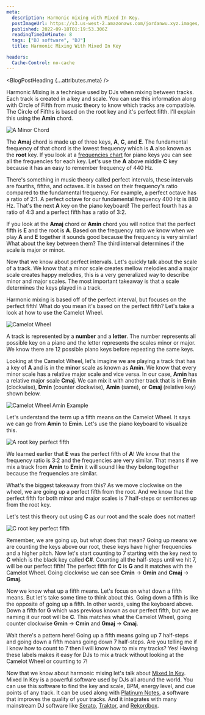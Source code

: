 ```yaml
---
meta:
  description: Harmonic mixing with Mixed In Key.
  postImageUrl: https://s3.us-west-2.amazonaws.com/jordanwu.xyz.images/harmonic-mixing-with-mixed-in-key.png
  published: 2022-09-18T01:19:53.306Z
  readingTimeInMinute: 8
  tags: ["DJ software", "DJ"]
  title: Harmonic Mixing With Mixed In Key

headers:
  Cache-Control: no-cache
---
```



<BlogPostHeading {...attributes.meta} />

Harmonic Mixing is a technique used by DJs when mixing between tracks. Each track is created in a key and scale. You can use this information along with Circle of Fifth from music theory to know which tracks are compatible. The Circle of Fifths is based on the root key and it's perfect fifth. I'll explain this using the **Amin** chord.

![A Minor Chord](https://s3.us-west-2.amazonaws.com/jordanwu.xyz.images/harmonic-mixing-with-mixed-in-key-1.png "A Minor Chord")

The **Amaj** chord is made up of three keys, **A**, **C**, and **E**. The fundamental frequency of that chord is the lowest frequency which is **A** also known as the **root** key. If you look at a [frequencies chart](https://pages.mtu.edu/~suits/notefreqs.html) for piano keys you can see all the frequencies for each key. Let's use the **A** above middle **C** key because it has an easy to remember frequency of 440 Hz.

There's something in music theory called perfect intervals, these intervals are fourths, fifths, and octaves. It is based on their frequency's ratio compared to the fundamental frequency. For example, a perfect octave has a ratio of 2:1. A perfect octave for our fundamental frequency 400 Hz is 880 Hz. That's the next **A** key on the piano keyboard! The perfect fourth has a ratio of 4:3 and a perfect fifth has a ratio of 3:2.

If you look at the **Amaj** chord or **Amin** chord you will notice that the perfect fifth is **E** and the root is **A**. Based on the frequency ratio we know when we play **A** and **E** together it sounds good because the frequency is very similar! What about the key between them? The third interval determines if the scale is major or minor.

Now that we know about perfect intervals. Let's quickly talk about the scale of a track. We know that a minor scale creates mellow melodies and a major scale creates happy melodies, this is a very generalized way to describe minor and major scales. The most important takeaway is that a scale determines the keys played in a track.

Harmonic mixing is based off of the perfect interval, but focuses on the perfect fifth! What do you mean it's based on the perfect fifth? Let's take a look at how to use the Camelot Wheel.

![Camelot Wheel](https://s3.us-west-2.amazonaws.com/jordanwu.xyz.images/harmonic-mixing-with-mixed-in-key-2.png "Camelot Wheel")

A track is represented by a **number** and a **letter**. The number represents all possible key on a piano and the letter represents the scales minor or major. We know there are 12 possible piano keys before repeating the same keys.

Looking at the Camelot Wheel, let's imagine we are playing a track that has a key of **A** and is in the **minor** scale as known as **Amin**. We know that every minor scale has a relative major scale and vice versa. In our case, **Amin** has a relative major scale **Cmaj**. We can mix it with another track that is in **Emin** (clockwise), **Dmin** (counter clockwise), **Amin** (same), or **Cmaj** (relative key) shown below.

![Camelot Wheel Amin Example](https://s3.us-west-2.amazonaws.com/jordanwu.xyz.images/harmonic-mixing-with-mixed-in-key-3.jpg "Camelot Wheel Amin Example")

Let's understand the term up a fifth means on the Camelot Wheel. It says we can go from **Amin** to **Emin**. Let's use the piano keyboard to visualize this.

![A root key perfect fifth](https://s3.us-west-2.amazonaws.com/jordanwu.xyz.images/harmonic-mixing-with-mixed-in-key-4.png "A root key perfect fifth")

We learned earlier that **E** was the perfect fifth of **A**! We know that the frequency ratio is 3:2 and the frequencies are very similar. That means if we mix a track from **Amin** to **Emin** it will sound like they belong together because the frequencies are similar.

What's the biggest takeaway from this? As we move clockwise on the wheel, we are going up a perfect fifth from the root. And we know that the perfect fifth for both minor and major scales is 7 half-steps or semitones up from the root key.

Let's test this theory out using **C** as our root and the scale does not matter!

![C root key perfect fifth](https://s3.us-west-2.amazonaws.com/jordanwu.xyz.images/harmonic-mixing-with-mixed-in-key-5.png "C root key perfect fifth")

Remember, we are going up, but what does that mean? Going up means we are counting the keys above our root, these keys have higher frequencies and a higher pitch. Now let's start counting to 7 starting with the key next to **C** which is the black key called **C#**. Counting all the half-steps until we hit 7, will be our perfect fifth! The perfect fifth for **C** is **G** and it matches with the Camelot Wheel. Going clockwise we can see **Cmin** -> **Gmin** and **Cmaj** -> **Gmaj**.

Now we know what up a fifth means. Let's focus on what down a fifth means. But let's take some time to think about this. Going down a fifth is like the opposite of going up a fifth. In other words, using the keyboard above. Down a fifth for **G** which was previous known as our perfect fifth, but we are naming it our root will be **C**. This matches what the Camelot Wheel, going counter clockwise **Gmin** -> **Cmin** and **Gmaj** -> **Cmaj**.

Wait there's a pattern here! Going up a fifth means going up 7 half-steps and going down a fifth means going down 7 half-steps. Are you telling me if I know how to count to 7 then I will know how to mix my tracks? Yes! Having these labels makes it easy for DJs to mix a track without looking at the Camelot Wheel or counting to 7!

Now that we know about harmonic mixing let's talk about [Mixed In Key](https://mixedinkey.com). Mixed In Key is a powerful software used by DJs all around the world. You can use this software to find the key and scale, BPM, energy level, and cue points of any track. It can be used along with [Platinum Notes](https://www.platinumnotes.com), a software that improves the quality of your tracks. And it integrates with many mainstream DJ software like [Serato](https://serato.com/dj), [Traktor](https://www.native-instruments.com/en/catalog/traktor/dj-software), and [Rekordbox](https://rekordbox.com).
